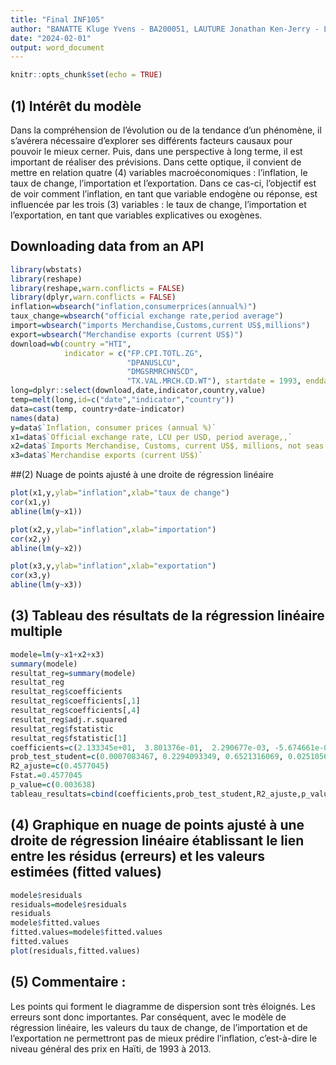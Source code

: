 ```yaml
---
title: "Final INF105"
author: "BANATTE Kluge Yvens - BA200051, LAUTURE Jonathan Ken-Jerry - LA184701"
date: "2024-02-01"
output: word_document
---
```


```r
knitr::opts_chunk$set(echo = TRUE)
```
## (1) Intérêt du modèle

Dans la compréhension de l’évolution ou de la tendance d’un phénomène, il s’avérera nécessaire d’explorer ses différents facteurs causaux pour pouvoir le mieux cerner. Puis, dans une perspective à long terme, il est important de réaliser des prévisions. Dans cette optique, il convient de mettre en relation quatre (4) variables macroéconomiques : l'inflation, le taux de change, l'importation et l'exportation. Dans ce cas-ci, l’objectif est de voir comment l’inflation, en tant que variable endogène ou réponse, est influencée par les trois (3) variables : le taux de change, l'importation et l'exportation, en tant que variables explicatives ou exogènes.

## Downloading data from an API 

```r
library(wbstats)
library(reshape)
library(reshape,warn.conflicts = FALSE)
library(dplyr,warn.conflicts = FALSE)
inflation=wbsearch("inflation,consumerprices(annual%)")
taux_change=wbsearch("official exchange rate,period average")
import=wbsearch("imports Merchandise,Customs,current US$,millions")
export=wbsearch("Merchandise exports (current US$)")
download=wb(country ="HTI",
            indicator = c("FP.CPI.TOTL.ZG", 
                          "DPANUSLCU",
                          "DMGSRMRCHNSCD",
                          "TX.VAL.MRCH.CD.WT"), startdate = 1993, enddate = 2013)
long=dplyr::select(download,date,indicator,country,value)
temp=melt(long,id=c("date","indicator","country"))
data=cast(temp, country+date~indicator)
names(data)
y=data$`Inflation, consumer prices (annual %)`
x1=data$`Official exchange rate, LCU per USD, period average,,`
x2=data$`Imports Merchandise, Customs, current US$, millions, not seas. adj.`
x3=data$`Merchandise exports (current US$)`
```

##(2) Nuage de points ajusté à une droite de régression linéaire

```r
plot(x1,y,ylab="inflation",xlab="taux de change")
cor(x1,y)
abline(lm(y~x1))
```

```r
plot(x2,y,ylab="inflation",xlab="importation")
cor(x2,y)
abline(lm(y~x2))
```

```r
plot(x3,y,ylab="inflation",xlab="exportation")
cor(x3,y)
abline(lm(y~x3))
```

## (3) Tableau des résultats de la régression linéaire multiple

```r
modele=lm(y~x1+x2+x3)
summary(modele)
resultat_reg=summary(modele)
resultat_reg
resultat_reg$coefficients
resultat_reg$coefficients[,1]
resultat_reg$coefficients[,4]
resultat_reg$adj.r.squared
resultat_reg$fstatistic
resultat_reg$fstatistic[1]
coefficients=c(2.133345e+01,  3.801376e-01,  2.290677e-03, -5.674661e-08)
prob_test_student=c(0.0007083467, 0.2294093349, 0.6521316069, 0.0251056384)
R2_ajuste=c(0.4577045)
Fstat.=0.4577045
p_value=c(0.003638)
tableau_resultats=cbind(coefficients,prob_test_student,R2_ajuste,p_value)

```

## (4) Graphique en nuage de points ajusté à une droite de régression linéaire établissant le lien entre les résidus (erreurs) et les valeurs estimées (fitted values) 

```r
modele$residuals
residuals=modele$residuals
residuals
modele$fitted.values
fitted.values=modele$fitted.values
fitted.values
plot(residuals,fitted.values)
```

## (5) Commentaire :

Les points qui forment le diagramme de dispersion sont très éloignés. Les erreurs sont donc importantes. Par conséquent, avec le modèle de régression linéaire, les valeurs du taux de change, de l’importation et de l’exportation ne permettront pas de mieux prédire l’inflation, c'est-à-dire le niveau général des prix en Haïti, de 1993 à 2013.

